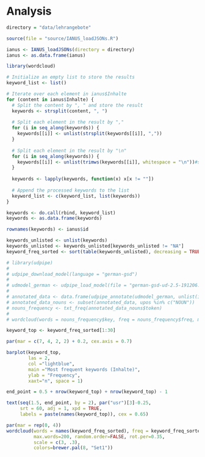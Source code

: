 # Analysis

```r
directory = "data/lehrangebote"
```
```r
source(file = "source/IANUS_loadJSONs.R")

ianus <- IANUS_loadJSONs(directory = directory)
ianus <- as.data.frame(ianus)
```

```r
library(wordcloud)

# Initialize an empty list to store the results
keyword_list <- list()

# Iterate over each element in ianus$Inhalte
for (content in ianus$Inhalte) {
  # Split the content by ", " and store the result
  keywords <- strsplit(content, ", ")
  
  # Split each element in the result by ","
  for (i in seq_along(keywords)) {
    keywords[[i]] <- unlist(strsplit(keywords[[i]], ","))
  }
  
  # Split each element in the result by "\n"
  for (i in seq_along(keywords)) {
    keywords[[i]] <- unlist(trimws(keywords[[i]], whitespace = "\n"))#strsplit(keywords[[i]], "\n"))
  }
  
  keywords <- lapply(keywords, function(x) x[x != ""])
  
  # Append the processed keywords to the list
  keyword_list <- c(keyword_list, list(keywords))
}

keywords <- do.call(rbind, keyword_list)
keywords <- as.data.frame(keywords)

rownames(keywords) <- ianus$id
```

```r
keywords_unlisted <- unlist(keywords)
keywords_unlisted <- keywords_unlisted[keywords_unlisted != "NA"]
keyword_freq_sorted <- sort(table(keywords_unlisted), decreasing = TRUE)
```

```r
# library(udpipe)
# 
# udpipe_download_model(language = "german-gsd")
# 
# udmodel_german <- udpipe_load_model(file = "german-gsd-ud-2.5-191206.udpipe")
# 
# annotated_data <- data.frame(udpipe_annotate(udmodel_german, unlist(ianus$Inhalte)))
# annotated_data_nouns <- subset(annotated_data, upos %in% c("NOUN"))
# nouns_frequency <- txt_freq(annotated_data_nouns$token)
# 
# wordcloud(words = nouns_frequency$key, freq = nouns_frequency$freq, max.words = 200)
```


```r
keyword_top <- keyword_freq_sorted[1:30]

par(mar = c(7, 4, 2, 2) + 0.2, cex.axis = 0.7)

barplot(keyword_top, 
        las = 2,
        col ="lightblue", 
        main ="Most frequent keywords (Inhalte)",
        ylab = "Frequency",
        xaxt="n", space = 1)

end_point = 0.5 + nrow(keyword_top) + nrow(keyword_top) - 1

text(seq(1.5, end_point, by = 2), par("usr")[3]-0.25, 
     srt = 60, adj = 1, xpd = TRUE,
     labels = paste(names(keyword_top)), cex = 0.65)
```

```r
par(mar = rep(0, 4))
wordcloud(words = names(keyword_freq_sorted), freq = keyword_freq_sorted, min.freq = 1,
          max.words=200, random.order=FALSE, rot.per=0.35, 
          scale = c(3, .3),
          colors=brewer.pal(8, "Set1"))
```

